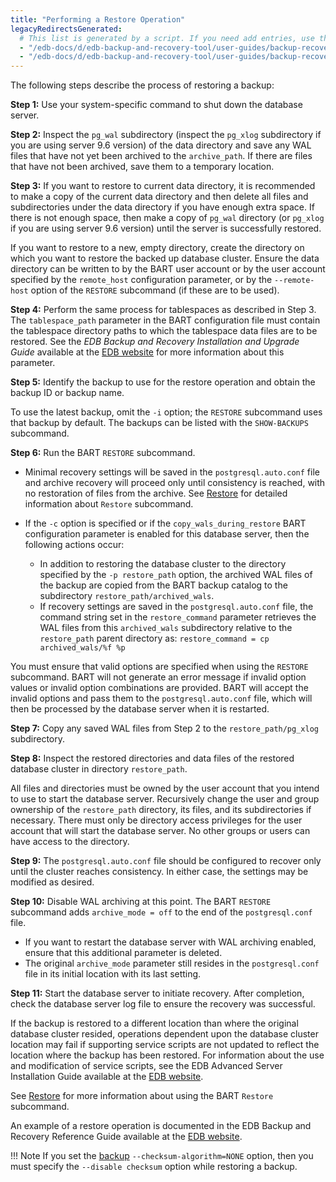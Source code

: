 ```yaml
---
title: "Performing a Restore Operation"
legacyRedirectsGenerated:
  # This list is generated by a script. If you need add entries, use the `legacyRedirects` key.
  - "/edb-docs/d/edb-backup-and-recovery-tool/user-guides/backup-recovery-guide/2.6/performing_a_restore_operation.html"
  - "/edb-docs/d/edb-backup-and-recovery-tool/user-guides/backup-recovery-guide/2.6.1/performing_a_restore_operation.html"
---
```


<div id="performing_a_restore_operation" class="registered_link"></div>

The following steps describe the process of restoring a backup:

**Step 1:** Use your system-specific command to shut down the database server.

**Step 2:** Inspect the `pg_wal` subdirectory (inspect the `pg_xlog` subdirectory if you are using server 9.6 version) of the data directory and save any WAL files that have not yet been archived to the `archive_path`. If there are files that have not been archived, save them to a temporary location.

**Step 3:** If you want to restore to current data directory, it is recommended to make a copy of the current data directory and then delete all files and subdirectories under the data directory if you have enough extra space. If there is not enough space, then make a copy of `pg_wal` directory (or `pg_xlog` if you are using server 9.6 version) until the server is successfully restored.

If you want to restore to a new, empty directory, create the directory on which you want to restore the backed up database cluster. Ensure the data directory can be written to by the BART user account or by the user account specified by the `remote_host` configuration parameter, or by the `--remote-host` option of the `RESTORE` subcommand (if these are to be used).

**Step 4:** Perform the same process for tablespaces as described in Step 3. The `tablespace_path` parameter in the BART configuration file must contain the tablespace directory paths to which the tablespace data files are to be restored. See the *EDB Backup and Recovery Installation and Upgrade Guide* available at the [EDB website](/bart/latest/bart_inst/) for more information about this parameter.

**Step 5:** Identify the backup to use for the restore operation and obtain the backup ID or backup name.

To use the latest backup, omit the `-i` option; the `RESTORE` subcommand uses that backup by default. The backups can be listed with the `SHOW-BACKUPS` subcommand.

**Step 6:** Run the BART `RESTORE` subcommand.

-   Minimal recovery settings will be saved in the `postgresql.auto.conf` file and archive recovery will proceed only until consistency is reached, with no restoration of files from the archive. See [Restore](../03_basic_bart_subcommand_usage/08_restore/#restore) for detailed information about `Restore` subcommand.

-   If the `-c` option is specified or if the `copy_wals_during_restore` BART configuration parameter is enabled for this database server, then the following actions occur:

    -   In addition to restoring the database cluster to the directory specified by the `-p restore_path` option, the archived WAL files of the backup are copied from the BART backup catalog to the subdirectory `restore_path/archived_wals`.
    -   If recovery settings are saved in the `postgresql.auto.conf` file, the command string set in the `restore_command` parameter retrieves the WAL files from this `archived_wals` subdirectory relative to the `restore_path` parent directory as: `restore_command = cp archived_wals/%f %p`

You must ensure that valid options are specified when using the `RESTORE` subcommand. BART will not generate an error message if invalid option values or invalid option combinations are provided. BART will accept the invalid options and pass them to the `postgresql.auto.conf` file, which will then be processed by the database server when it is restarted.

**Step 7:** Copy any saved WAL files from Step 2 to the `restore_path/pg_xlog` subdirectory.

**Step 8:** Inspect the restored directories and data files of the restored database cluster in directory `restore_path`.

All files and directories must be owned by the user account that you intend to use to start the database server. Recursively change the user and group ownership of the `restore_path` directory, its files, and its subdirectories if necessary. There must only be directory access privileges for the user account that will start the database server. No other groups or users can have access to the directory.

**Step 9:** The `postgresql.auto.conf` file should be configured to recover only until the cluster reaches consistency. In either case, the settings may be modified as desired.

**Step 10:** Disable WAL archiving at this point. The BART `RESTORE` subcommand adds `archive_mode = off` to the end of the `postgresql.conf` file.

-   If you want to restart the database server with WAL archiving enabled, ensure that this additional parameter is deleted.
-   The original `archive_mode` parameter still resides in the `postgresql.conf` file in its initial location with its last setting.

**Step 11:** Start the database server to initiate recovery. After completion, check the database server log file to ensure the recovery was successful.

If the backup is restored to a different location than where the original database cluster resided, operations dependent upon the database cluster location may fail if supporting service scripts are not updated to reflect the location where the backup has been restored. For information about the use and modification of service scripts, see the EDB Advanced Server Installation Guide available at the [EDB website](/epas/latest/).

See [Restore](../03_basic_bart_subcommand_usage/08_restore/#restore) for more information about using the BART `Restore` subcommand.

An example of a restore operation is documented in the EDB Backup and Recovery Reference Guide available at the [EDB website](/bart/latest/bart_ref/).

!!! Note
    If you set the [backup](../03_basic_bart_subcommand_usage/03_backup/#backup) `--checksum-algorithm=NONE` option, then you must specify the `--disable checksum` option while restoring a backup.
